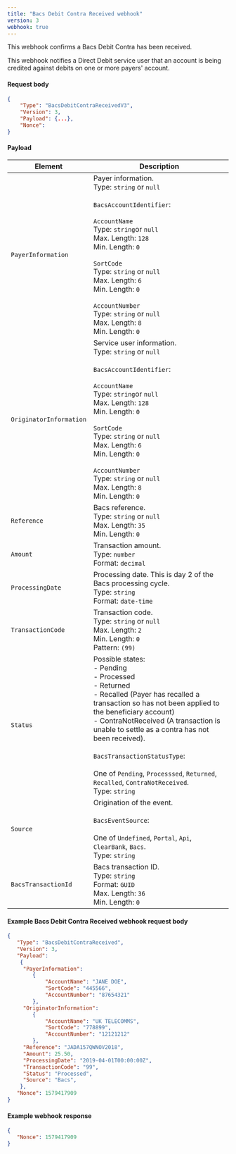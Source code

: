 ```yaml
---
title: "Bacs Debit Contra Received webhook"
version: 3
webhook: true
---
```


This webhook confirms a Bacs Debit Contra has been received.

This webhook notifies a Direct Debit service user that an account is being credited against debits on one or more
payers' account.

#### Request body

```json
{
    "Type": "BacsDebitContraReceivedV3",
    "Version": 3,
    "Payload": {...},
    "Nonce":
}
```

#### Payload
| Element                  | Description                                                                                                                                                                                                                                                                                                                                                                                                                                                                                                                                                                                                                                                                                                                                                                                                                             |
|--------------------------|-----------------------------------------------------------------------------------------------------------------------------------------------------------------------------------------------------------------------------------------------------------------------------------------------------------------------------------------------------------------------------------------------------------------------------------------------------------------------------------------------------------------------------------------------------------------------------------------------------------------------------------------------------------------------------------------------------------------------------------------------------------------------------------------------------------------------------------------|
| `PayerInformation`       |Payer information.<br />Type: `string` or `null`<br/><br />`BacsAccountIdentifier`:<br /><br />`AccountName`<br />        Type: `string`or `null`<br />        Max. Length: `128`<br />        Min. Length: `0`<br /><br />`SortCode`<br />        Type: `string` or `null`<br />        Max. Length: `6`<br />        Min. Length: `0`<br /> <br /> `AccountNumber`<br />        Type: `string` or `null`<br />        Max. Length: `8`<br />        Min. Length: `0` |
| `OriginatorInformation`  |Service user information.<br />Type: `string` or `null`<br/><br />`BacsAccountIdentifier`:<br /><br />`AccountName`<br />        Type: `string`or `null`<br />        Max. Length: `128`<br />        Min. Length: `0`<br /><br />`SortCode`<br />        Type: `string` or `null`<br />        Max. Length: `6`<br />        Min. Length: `0`<br /> <br /> `AccountNumber`<br />        Type: `string` or `null`<br />        Max. Length: `8`<br />        Min. Length: `0` |
| `Reference`              |Bacs reference. <br />Type: `string` or `null`<br/>Max. Length: `35`	<br/>Min. Length: `0` |
| `Amount`                 |Transaction amount.<br /> Type: `number`<br/>Format: `decimal` |
| `ProcessingDate`         |Processing date. This is day 2 of the Bacs processing cycle.<br/>Type: `string` <br/>Format: `date-time` |
| `TransactionCode`        |Transaction code.<br /> Type: `string` or `null`<br/>Max. Length: `2`<br/>Min. Length: `0`<br /> Pattern: `(99)` |
| `Status`                 |Possible states:<br/>- Pending<br/>- Processed<br/>- Returned<br/>- Recalled (Payer has recalled a transaction so has not been applied to the beneficiary account)<br/>- ContraNotReceived (A transaction is unable to settle as a contra has not been received).<br /><br />`BacsTransactionStatusType`:<br /><br />One of `Pending`, `Processsed`, `Returned`, `Recalled`, `ContraNotReceived`. <br /> Type: `string` |
| `Source`                 |Origination of the event.<br /><br />`BacsEventSource`:<br /><br />One of `Undefined`, `Portal`, `Api`, `ClearBank`, `Bacs`. <br /> Type: `string` |
| `BacsTransactionId`      |Bacs transaction ID.<br />Type: `string`<br />Format: `GUID`<br/>Max. Length: `36`<br/>Min. Length: `0` |

#### Example Bacs Debit Contra Received webhook request body

```json
{
   "Type": "BacsDebitContraReceived",
   "Version": 3,
   "Payload":
    {
     "PayerInformation":
        {
            "AccountName": "JANE DOE",
            "SortCode": "445566",
            "AccountNumber": "87654321"
        },
     "OriginatorInformation":
        {
            "AccountName": "UK TELECOMMS",
            "SortCode": "778899",
            "AccountNumber": "12121212"
        },
     "Reference": "JADA157QWNOV2018",
     "Amount": 25.50,
     "ProcessingDate": "2019-04-01T00:00:00Z",
     "TransactionCode": "99",
     "Status": "Processed",
     "Source": "Bacs",
    },
   "Nonce": 1579417909
}
```
#### Example webhook response

```json
{
   "Nonce": 1579417909
}
```
